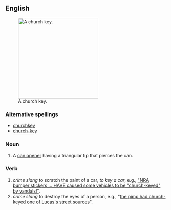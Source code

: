 ==English==
{{wikipedia}}
[[Image:Churchkey01.jpg|thumb|250px|A church key.]]

===Alternative spellings===
* [[churchkey]]
* [[church-key]]

===Noun===
{{en-noun|sg=[[church]] [[key]]}}

# A [[can opener]] having a triangular tip that pierces the can.

===Verb===

# ''crime slang'' to scratch the paint of a car, ''to key a car'', e.g., [http://www.thefiringline.com/forums/showthread.php?p=1985039 "NRA bumper stickers ... HAVE caused some vehicles to be "church-keyed" by vandals!"].
# ''crime slang'' to destroy the eyes of a person, e.g., "[http://www.johnsandford.org/prey18.html the pimp had church-keyed one of Lucas's street sources]".